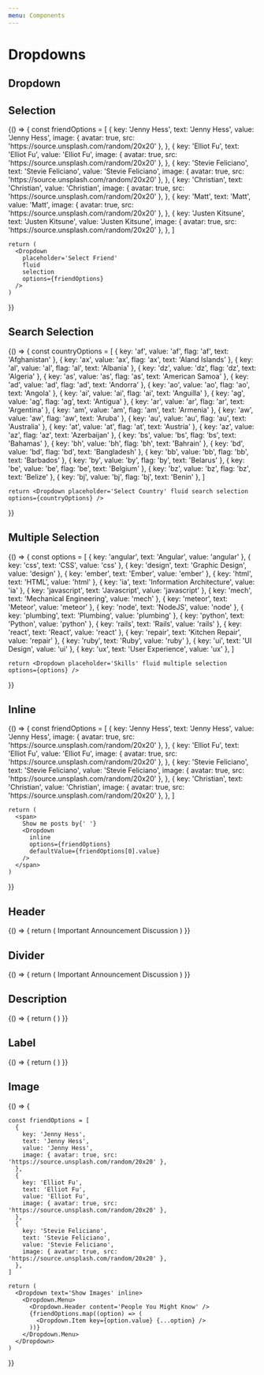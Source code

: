 ```yaml
---
menu: Components
---
```


# Dropdowns

## Dropdown 

<Playground>
  <Dropdown text='File'>
    <Dropdown.Menu>
      <Dropdown.Item text='New' />
      <Dropdown.Item text='Open...' description='ctrl + o' />
      <Dropdown.Item text='Save as...' description='ctrl + s' />
      <Dropdown.Item text='Rename' description='ctrl + r' />
      <Dropdown.Item text='Make a copy' />
      <Dropdown.Divider />
      <Dropdown.Item text='Download As...' />
      <Dropdown.Item text='Publish To Web' />
      <Dropdown.Item text='E-mail Collaborators' />
    </Dropdown.Menu>
  </Dropdown>
  
</Playground>

## Selection

<Playground>
  {() => {
    const friendOptions = [
      {
        key: 'Jenny Hess',
        text: 'Jenny Hess',
        value: 'Jenny Hess',
        image: { avatar: true, src: 'https://source.unsplash.com/random/20x20' },
      },
      {
        key: 'Elliot Fu',
        text: 'Elliot Fu',
        value: 'Elliot Fu',
        image: { avatar: true, src: 'https://source.unsplash.com/random/20x20' },
      },
      {
        key: 'Stevie Feliciano',
        text: 'Stevie Feliciano',
        value: 'Stevie Feliciano',
        image: { avatar: true, src: 'https://source.unsplash.com/random/20x20' },
      },
      {
        key: 'Christian',
        text: 'Christian',
        value: 'Christian',
        image: { avatar: true, src: 'https://source.unsplash.com/random/20x20' },
      },
      {
        key: 'Matt',
        text: 'Matt',
        value: 'Matt',
        image: { avatar: true, src: 'https://source.unsplash.com/random/20x20' },
      },
      {
        key: 'Justen Kitsune',
        text: 'Justen Kitsune',
        value: 'Justen Kitsune',
        image: { avatar: true, src: 'https://source.unsplash.com/random/20x20' },
      },
    ]

    return (
      <Dropdown
        placeholder='Select Friend'
        fluid
        selection
        options={friendOptions}
      />
    )
  }}
</Playground>

## Search Selection

<Playground>
  {() => {
    const countryOptions = [
      { key: 'af', value: 'af', flag: 'af', text: 'Afghanistan' },
      { key: 'ax', value: 'ax', flag: 'ax', text: 'Aland Islands' },
      { key: 'al', value: 'al', flag: 'al', text: 'Albania' },
      { key: 'dz', value: 'dz', flag: 'dz', text: 'Algeria' },
      { key: 'as', value: 'as', flag: 'as', text: 'American Samoa' },
      { key: 'ad', value: 'ad', flag: 'ad', text: 'Andorra' },
      { key: 'ao', value: 'ao', flag: 'ao', text: 'Angola' },
      { key: 'ai', value: 'ai', flag: 'ai', text: 'Anguilla' },
      { key: 'ag', value: 'ag', flag: 'ag', text: 'Antigua' },
      { key: 'ar', value: 'ar', flag: 'ar', text: 'Argentina' },
      { key: 'am', value: 'am', flag: 'am', text: 'Armenia' },
      { key: 'aw', value: 'aw', flag: 'aw', text: 'Aruba' },
      { key: 'au', value: 'au', flag: 'au', text: 'Australia' },
      { key: 'at', value: 'at', flag: 'at', text: 'Austria' },
      { key: 'az', value: 'az', flag: 'az', text: 'Azerbaijan' },
      { key: 'bs', value: 'bs', flag: 'bs', text: 'Bahamas' },
      { key: 'bh', value: 'bh', flag: 'bh', text: 'Bahrain' },
      { key: 'bd', value: 'bd', flag: 'bd', text: 'Bangladesh' },
      { key: 'bb', value: 'bb', flag: 'bb', text: 'Barbados' },
      { key: 'by', value: 'by', flag: 'by', text: 'Belarus' },
      { key: 'be', value: 'be', flag: 'be', text: 'Belgium' },
      { key: 'bz', value: 'bz', flag: 'bz', text: 'Belize' },
      { key: 'bj', value: 'bj', flag: 'bj', text: 'Benin' },
    ]

    return <Dropdown placeholder='Select Country' fluid search selection options={countryOptions} />
  }}
</Playground>

## Multiple Selection

<Playground>
  {() => {
    const options = [
      { key: 'angular', text: 'Angular', value: 'angular' },
      { key: 'css', text: 'CSS', value: 'css' },
      { key: 'design', text: 'Graphic Design', value: 'design' },
      { key: 'ember', text: 'Ember', value: 'ember' },
      { key: 'html', text: 'HTML', value: 'html' },
      { key: 'ia', text: 'Information Architecture', value: 'ia' },
      { key: 'javascript', text: 'Javascript', value: 'javascript' },
      { key: 'mech', text: 'Mechanical Engineering', value: 'mech' },
      { key: 'meteor', text: 'Meteor', value: 'meteor' },
      { key: 'node', text: 'NodeJS', value: 'node' },
      { key: 'plumbing', text: 'Plumbing', value: 'plumbing' },
      { key: 'python', text: 'Python', value: 'python' },
      { key: 'rails', text: 'Rails', value: 'rails' },
      { key: 'react', text: 'React', value: 'react' },
      { key: 'repair', text: 'Kitchen Repair', value: 'repair' },
      { key: 'ruby', text: 'Ruby', value: 'ruby' },
      { key: 'ui', text: 'UI Design', value: 'ui' },
      { key: 'ux', text: 'User Experience', value: 'ux' },
    ]

    return <Dropdown placeholder='Skills' fluid multiple selection options={options} />
  }}
</Playground>

## Inline

<Playground>
  {() => {
    const friendOptions = [
      {
        key: 'Jenny Hess',
        text: 'Jenny Hess',
        value: 'Jenny Hess',
        image: { avatar: true, src: 'https://source.unsplash.com/random/20x20' },
      },
      {
        key: 'Elliot Fu',
        text: 'Elliot Fu',
        value: 'Elliot Fu',
        image: { avatar: true, src: 'https://source.unsplash.com/random/20x20' },
      },
      {
        key: 'Stevie Feliciano',
        text: 'Stevie Feliciano',
        value: 'Stevie Feliciano',
        image: { avatar: true, src: 'https://source.unsplash.com/random/20x20' },
      },
      {
        key: 'Christian',
        text: 'Christian',
        value: 'Christian',
        image: { avatar: true, src: 'https://source.unsplash.com/random/20x20' },
      },
    ]

    return (
      <span>
        Show me posts by{' '}
        <Dropdown
          inline
          options={friendOptions}
          defaultValue={friendOptions[0].value}
        />
      </span>
    )
  }}
</Playground>

## Header

<Playground>
  {() => {
    return (
      <Dropdown text='Filter' inline>
        <Dropdown.Menu>
          <Dropdown.Header icon='tags' content='Filter by tag' />
          <Dropdown.Item>Important</Dropdown.Item>
          <Dropdown.Item>Announcement</Dropdown.Item>
          <Dropdown.Item>Discussion</Dropdown.Item>
        </Dropdown.Menu>
      </Dropdown>
    )
  }}
</Playground>

## Divider

<Playground>
  {() => {
    return (
      <Dropdown text='Filter' inline>
        <Dropdown.Menu>
          <Dropdown.Header icon='tags' content='Filter by tag' />
          <Dropdown.Divider />
          <Dropdown.Item>Important</Dropdown.Item>
          <Dropdown.Item>Announcement</Dropdown.Item>
          <Dropdown.Item>Discussion</Dropdown.Item>
        </Dropdown.Menu>
      </Dropdown>
    )
  }}
</Playground>

## Description

<Playground>
  {() => {
    return (
      <Dropdown text='Show Description' inline>
        <Dropdown.Menu>
          <Dropdown.Header icon='tags' content='Filter by tag' />
          <Dropdown.Divider />
          <Dropdown.Item description='2 new' text='Important Things' />
          <Dropdown.Item description='10 new' text='Hopper' />
          <Dropdown.Item description='5 new' text='Discussion' />
        </Dropdown.Menu>
      </Dropdown>
    )
  }}
</Playground>

## Label

<Playground>
  {() => {
    return (
      <Dropdown text='Show Labels' inline>
        <Dropdown.Menu>
          <Dropdown.Header icon='tags' content='Filter by tag' />
          <Dropdown.Divider />
          <Dropdown.Item
            label={{ color: 'red', empty: true, circular: true }}
            text='Important'
          />
          <Dropdown.Item
            label={{ color: 'blue', empty: true, circular: true }}
            text='Announcement'
          />
          <Dropdown.Item
            label={{ color: 'black', empty: true, circular: true }}
            text='Discussion'
          />
        </Dropdown.Menu>
      </Dropdown>
    )
  }}
</Playground>

## Image

<Playground>
  {() => {

    const friendOptions = [
      {
        key: 'Jenny Hess',
        text: 'Jenny Hess',
        value: 'Jenny Hess',
        image: { avatar: true, src: 'https://source.unsplash.com/random/20x20' },
      },
      {
        key: 'Elliot Fu',
        text: 'Elliot Fu',
        value: 'Elliot Fu',
        image: { avatar: true, src: 'https://source.unsplash.com/random/20x20' },
      },
      {
        key: 'Stevie Feliciano',
        text: 'Stevie Feliciano',
        value: 'Stevie Feliciano',
        image: { avatar: true, src: 'https://source.unsplash.com/random/20x20' },
      },
    ]

    return (
      <Dropdown text='Show Images' inline>
        <Dropdown.Menu>
          <Dropdown.Header content='People You Might Know' />
          {friendOptions.map((option) => (
            <Dropdown.Item key={option.value} {...option} />
          ))}
        </Dropdown.Menu>
      </Dropdown>
    )
  }}
</Playground>


